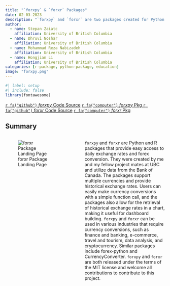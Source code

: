 ```yaml
---
title: "`forxpy` & `forxr` Packages"
date: 02-03-2023
description: "`forxpy` and `forxr` are two packages created for Python and R that allow users to easily convert currency rates using daily exchange rate data from the Bank of Canada. The packages support multiple currencies and provide historical exchange rates."
author:
  - name: Stepan Zaiatc
    affiliation: University of British Columbia
  - name: Dhruvi Noshar
    affiliation: University of British Columbia
  - name: Mohammad Reza Nabizadeh
    affiliation: University of British Columbia
  - name: Hongjian Li
    affiliation: University of British Columbia
categories: [r-package, python-package, education]
image: "forxpy.png"
---
```


```r
#| label: setup
#| include: false
library(fontawesome)
```

::: container
<a class="btn btn-outline-primary" href="https://github.com/UBC-MDS/forxpy">`r fa("github")` *forxpy* Code Source</a> <a class="btn btn-outline-primary" href="https://forxpy.readthedocs.io/en/latest/index.html">`r fa("computer")` *forxpy* Pkg </a> <a class="btn btn-outline-primary" href="https://github.com/UBC-MDS/forxr">`r fa("github")` *forxr* Code Source</a> <a class="btn btn-outline-primary" href="https://ubc-mds.github.io/forxr/">`r fa("computer")` *forxr* Pkg </a>
:::

## Summary

::: columns
::: {.column width="40%"}
![forxr Package Landing Page](forxr.png)
:::

::: {.column width="5%"}
:::

::: {.column width="55%"}
`forxpy` and `forxr` are Python and R packages that provide easy access to daily exchange rates and forex conversion. They were created by me and my fellow project mates at UBC and utilize data from the Bank of Canada. The packages support multiple currencies and provide historical exchange rates. Users can easily make currency conversions with a simple function call, and the packages also allow for the retrieval of historical exchange rates in a chart, making it useful for dashboard building. `forxpy` and `forxr` can be used in various industries that require currency conversions, such as finance and banking, e-commerce, travel and tourism, data analysis, and cryptocurrency. Similar packages include forex-python and CurrencyConverter. `forxpy` and `forxr` are both released under the terms of the MIT license and welcome all contributions to contribute to this project.
:::

:::